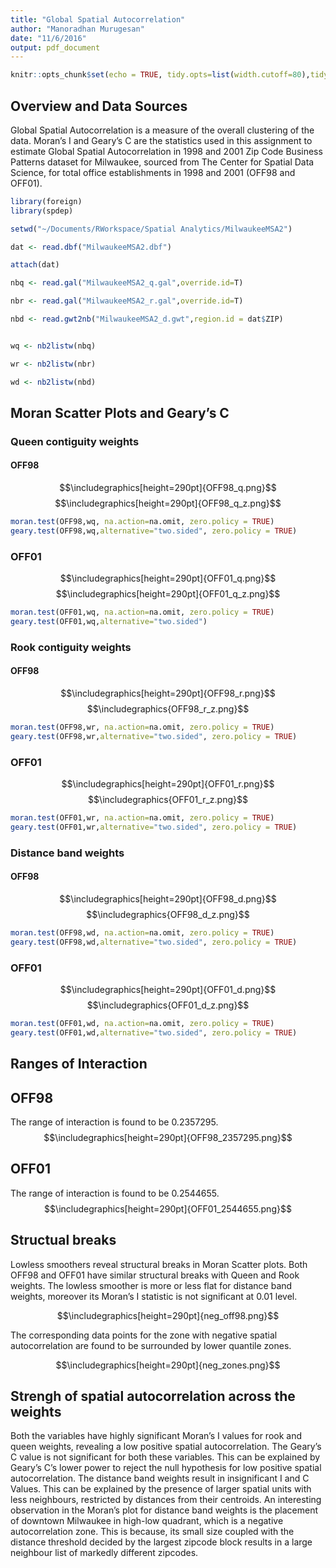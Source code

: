 ```yaml
---
title: "Global Spatial Autocorrelation"
author: "Manoradhan Murugesan"
date: "11/6/2016"
output: pdf_document
---
```


```r
knitr::opts_chunk$set(echo = TRUE, tidy.opts=list(width.cutoff=80),tidy=TRUE)
```

## Overview and Data Sources

Global Spatial Autocorrelation is a measure of the overall clustering of the data. Moran's I and Geary's C are the statistics used in this assignment to estimate Global Spatial Autocorrelation in 1998 and 2001 Zip Code Business Patterns dataset for Milwaukee, sourced from The Center for Spatial Data Science, for total office establishments in 1998 and 2001 (OFF98 and OFF01). 

```r
library(foreign)
library(spdep)

setwd("~/Documents/RWorkspace/Spatial Analytics/MilwaukeeMSA2")

dat <- read.dbf("MilwaukeeMSA2.dbf")

attach(dat)

nbq <- read.gal("MilwaukeeMSA2_q.gal",override.id=T)

nbr <- read.gal("MilwaukeeMSA2_r.gal",override.id=T)

nbd <- read.gwt2nb("MilwaukeeMSA2_d.gwt",region.id = dat$ZIP)


wq <- nb2listw(nbq) 

wr <- nb2listw(nbr) 

wd <- nb2listw(nbd) 
```

## Moran Scatter Plots and Geary's C
### Queen contiguity weights
#### OFF98
$$\includegraphics[height=290pt]{OFF98_q.png}$$
$$\includegraphics[height=290pt]{OFF98_q_z.png}$$

```r
moran.test(OFF98,wq, na.action=na.omit, zero.policy = TRUE)
geary.test(OFF98,wq,alternative="two.sided", zero.policy = TRUE)
```

### OFF01
$$\includegraphics[height=290pt]{OFF01_q.png}$$
$$\includegraphics[height=290pt]{OFF01_q_z.png}$$

```r
moran.test(OFF01,wq, na.action=na.omit, zero.policy = TRUE)
geary.test(OFF01,wq,alternative="two.sided")
```

### Rook contiguity weights
#### OFF98
$$\includegraphics[height=290pt]{OFF98_r.png}$$
$$\includegraphics{OFF98_r_z.png}$$

```r
moran.test(OFF98,wr, na.action=na.omit, zero.policy = TRUE)
geary.test(OFF98,wr,alternative="two.sided", zero.policy = TRUE)
```

### OFF01
$$\includegraphics[height=290pt]{OFF01_r.png}$$
$$\includegraphics{OFF01_r_z.png}$$

```r
moran.test(OFF01,wr, na.action=na.omit, zero.policy = TRUE)
geary.test(OFF01,wr,alternative="two.sided", zero.policy = TRUE)
```

### Distance band weights
#### OFF98
$$\includegraphics[height=290pt]{OFF98_d.png}$$
$$\includegraphics{OFF98_d_z.png}$$

```r
moran.test(OFF98,wd, na.action=na.omit, zero.policy = TRUE)
geary.test(OFF98,wd,alternative="two.sided", zero.policy = TRUE)
```

### OFF01
$$\includegraphics[height=290pt]{OFF01_d.png}$$
$$\includegraphics{OFF01_d_z.png}$$

```r
moran.test(OFF01,wd, na.action=na.omit, zero.policy = TRUE)
geary.test(OFF01,wd,alternative="two.sided", zero.policy = TRUE)
```

## Ranges of Interaction
## OFF98

The range of interaction is found to be 0.2357295.
$$\includegraphics[height=290pt]{OFF98_2357295.png}$$

## OFF01

The range of interaction is found to be 0.2544655.
$$\includegraphics[height=290pt]{OFF01_2544655.png}$$

## Structual breaks
Lowless smoothers reveal structural breaks in Moran Scatter plots. Both OFF98 and OFF01 have similar structural breaks with Queen and Rook weights. The lowless smoother is more or less flat for distance band weights, moreover its Moran's I statistic is not significant at 0.01 level.

$$\includegraphics[height=290pt]{neg_off98.png}$$

The corresponding data points for the zone with negative spatial autocorrelation are found to be surrounded by lower quantile zones.

$$\includegraphics[height=290pt]{neg_zones.png}$$

## Strengh of spatial autocorrelation across the weights
Both the variables have highly significant Moran's I values for rook and queen weights, revealing a low positive spatial autocorrelation. The Geary's C value is not significant for both these variables. This can be explained by Geary's C's lower power to reject the null hypothesis for low positive spatial autocorrelation. The distance band weights result in insignificant I and C Values. This can be explained by the presence of larger spatial units with less neighbours, restricted by distances from their centroids. An interesting observation in the Moran's plot for distance band weights is the placement of downtown Milwaukee in high-low quadrant, which is a negative autocorrelation zone. This is because, its small size coupled with the distance threshold decided by the largest zipcode block results in a large neighbour list of markedly different zipcodes.